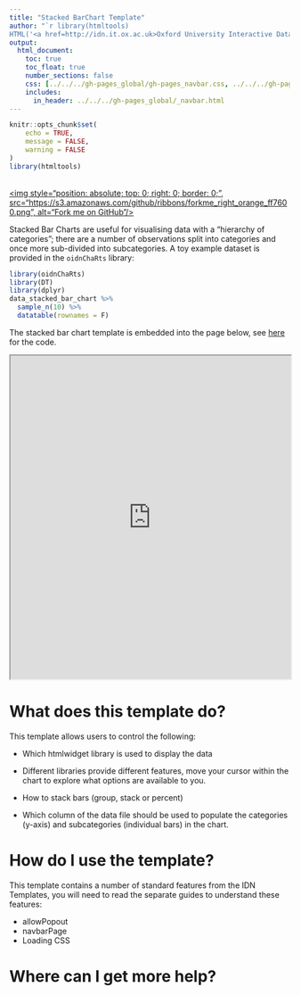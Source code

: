 ```yaml
---
title: "Stacked BarChart Template"
author: "`r library(htmltools)
HTML('<a href=http://idn.it.ox.ac.uk>Oxford University Interactive Data Network</a>')`"
output: 
  html_document:
    toc: true
    toc_float: true
    number_sections: false
    css: [../../../gh-pages_global/gh-pages_navbar.css, ../../../gh-pages_global/custom-width.css]
    includes:
      in_header: ../../../gh-pages_global/_navbar.html
---
```

```r
knitr::opts_chunk$set(
	echo = TRUE,
	message = FALSE,
	warning = FALSE
)
library(htmltools)
```

<a href="https://github.com/martinjhnhadley/OxfordIDN_Shiny-App-Templates" target="blank">  
<img style="position: absolute; top: 0; right: 0; border: 0;",
             src="https://s3.amazonaws.com/github/ribbons/forkme_right_orange_ff7600.png",
             alt="Fork me on GitHub"/>
</a>

Stacked Bar Charts are useful for visualising data with a "hierarchy of categories"; there are a number of observations split into categories and once more sub-divided into subcategories. A toy example dataset is provided in the `oidnChaRts` library:

```r
library(oidnChaRts)
library(DT)
library(dplyr)
data_stacked_bar_chart %>%
  sample_n(10) %>%
  datatable(rownames = F)
```

The stacked bar chart template is embedded into the page below, see <a href="https://github.com/martinjhnhadley/OxfordIDN_Shiny-App-Templates/tree/gh-pages/templates/charts/shiny_stacked-bar-chart" target="_blank">here</a> for the code.
 
<iframe src="http://trainingidn.shinyapps.io/htmlwidget_template_stacked_bar_chart?allowPopout=true" width="100%" height="580px"></iframe>

# What does this template do?

This template allows users to control the following:

- Which htmlwidget library is used to display the data

- Different libraries provide different features, move your cursor within the chart to explore what options are available to you.

- How to stack bars (group, stack or percent)

- Which column of the data file should be used to populate the categories (y-axis) and subcategories (individual bars) in the chart.

# How do I use the template?

This template contains a number of standard features from the IDN Templates, you will need to read the separate guides to understand these features:

- allowPopout
- navbarPage
- Loading CSS





# Where can I get more help?










